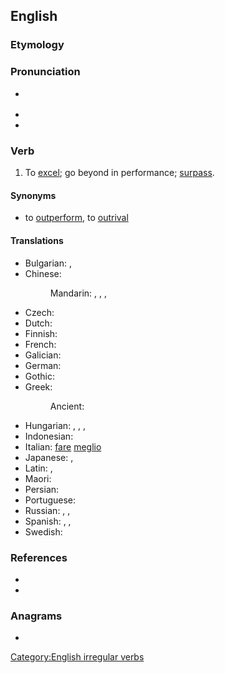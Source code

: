 ==English==

===Etymology===
{{prefix|en|out|do}}

===Pronunciation===
* {{a|US}} {{IPA|en|/aʊtˈdu/}}
* {{audio|en|LL-Q1860 (eng)-Vealhurl-outdo.wav|Audio (Southern England)}}
* {{rhymes|en|u|s=2}}

===Verb===
{{en-verb|outdoes|outdoing|outdid|outdone}}

# {{lb|en|transitive}} To [[excel]]; go beyond in performance; [[surpass]].
#:{{ux|en|You've '''outdone''' yourself—another personal best!}}

====Synonyms====
* {{sense|to surpass}} to [[outperform]], to [[outrival]]

====Translations====
{{trans-top|to go beyond}}
* Bulgarian: {{t+|bg|надминавам}}, {{t+|bg|превъзхождам}}
* Chinese:
*: Mandarin: {{t+|cmn|超過|sc=Hani}}, {{t+|cmn|超过|tr=chāoguò|sc=Hani}}, {{t+|cmn|勝過|sc=Hani}}, {{t+|cmn|胜过|tr=shèngguò|sc=Hani}}
* Czech: {{t+|cs|překonat}}
* Dutch: {{t+|nl|overtreffen}}
* Finnish: {{t+|fi|päihittää}}
* French: {{t+|fr|surpasser}}
* Galician: {{t+|gl|superar}}
* German: {{t+|de|übertreffen}}
* Gothic: {{t|got|𐍆𐌰𐌿𐍂𐌰𐍂𐌰𐌷𐌽𐌾𐌰𐌽|tr=faurarahnjan}}
* Greek:
*: Ancient: {{t|grc|ὑπερβάλλω}}
{{trans-mid}}
* Hungarian: {{t+|hu|felülmúl}}, {{t+|hu|túltesz}}, {{t+|hu|túlszárnyal}}, {{t|hu|lepipál}}
* Indonesian: {{t+|id|lampau|alt=melampaui}}
* Italian: [[fare]] [[meglio]]
* Japanese: {{t+|ja|凌ぐ|tr=しのぐ, shinogu}}, {{t|ja|打ち勝つ|tr=うちかつ, uchikatsu}}
* Latin: {{t|la|superō}}, {{t|la|praecellō}}
* Maori: {{t|mi|pahika}}
* Persian: {{t-check|fa|بهتر انجام دادن از کسی دیگر}}
* Portuguese: {{t+|pt|superar}}
* Russian: {{t+|ru|превосходи́ть|impf}}, {{t+|ru|превзойти́|pf}}, {{t+|ru|перещеголя́ть|pf}}
* Spanish: {{t+|es|exceder}}, {{t+|es|sobrepasar}}, {{t+|es|pasar}}
* Swedish: {{t+|sv|överträffa}}
{{trans-bottom}}

===References===
* {{R:Century 1911}}
* {{R:Webster 1913}}

===Anagrams===
* {{anagrams|en|a=dootu|do out}}

[[Category:English irregular verbs]]